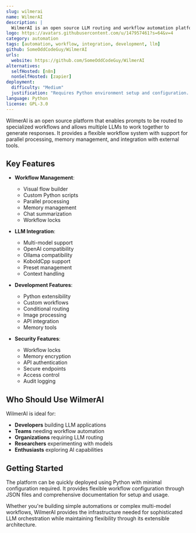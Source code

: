 ```yaml
---
slug: wilmerai
name: WilmerAI
description: |
  WilmerAI is an open source LLM routing and workflow automation platform that enables prompts to be routed to specialized workflows and allows multiple LLMs to work together to generate responses.
logo: https://avatars.githubusercontent.com/u/147957461?s=64&v=4
category: automation
tags: [automation, workflow, integration, development, llm]
github: SomeOddCodeGuy/WilmerAI
urls:
  website: https://github.com/SomeOddCodeGuy/WilmerAI
alternatives:
  selfHosted: [n8n]
  nonSelfHosted: [zapier]
deployment:
  difficulty: "Medium"
  justification: "Requires Python environment setup and configuration. Multiple components need to be managed."
language: Python
license: GPL-3.0
---
```


WilmerAI is an open source platform that enables prompts to be routed to specialized workflows and allows multiple LLMs to work together to generate responses. It provides a flexible workflow system with support for parallel processing, memory management, and integration with external tools.

## Key Features

- **Workflow Management**:

  - Visual flow builder
  - Custom Python scripts
  - Parallel processing
  - Memory management
  - Chat summarization
  - Workflow locks

- **LLM Integration**:

  - Multi-model support
  - OpenAI compatibility
  - Ollama compatibility
  - KoboldCpp support
  - Preset management
  - Context handling

- **Development Features**:

  - Python extensibility
  - Custom workflows
  - Conditional routing
  - Image processing
  - API integration
  - Memory tools

- **Security Features**:
  - Workflow locks
  - Memory encryption
  - API authentication
  - Secure endpoints
  - Access control
  - Audit logging

## Who Should Use WilmerAI

WilmerAI is ideal for:

- **Developers** building LLM applications
- **Teams** needing workflow automation
- **Organizations** requiring LLM routing
- **Researchers** experimenting with models
- **Enthusiasts** exploring AI capabilities

## Getting Started

The platform can be quickly deployed using Python with minimal configuration required. It provides flexible workflow configuration through JSON files and comprehensive documentation for setup and usage.

Whether you're building simple automations or complex multi-model workflows, WilmerAI provides the infrastructure needed for sophisticated LLM orchestration while maintaining flexibility through its extensible architecture.
